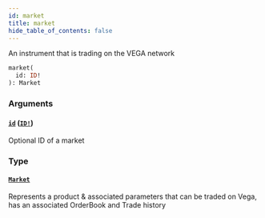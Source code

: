 ```yaml
---
id: market
title: market
hide_table_of_contents: false
---
```



An instrument that is trading on the VEGA network

```graphql
market(
  id: ID!
): Market
```


### Arguments

#### [`id`](#) ([`ID!`](/docs/mainnet/graphql/scalars/id))

Optional ID of a market


### Type

#### [`Market`](/docs/mainnet/graphql/objects/market)

Represents a product & associated parameters that can be traded on Vega, has an associated OrderBook and Trade history




